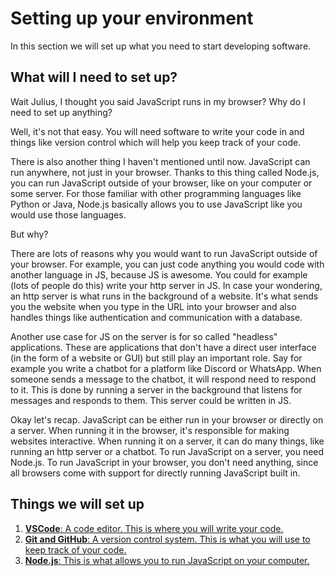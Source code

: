 # Setting up your environment

In this section we will set up what you need to start developing software.

## What will I need to set up?

Wait Julius, I thought you said JavaScript runs in my browser? Why do I need to set up anything?

Well, it's not that easy. You will need software to write your code in and things like version control which will help you keep track of your code.

There is also another thing I haven't mentioned until now. JavaScript can run anywhere, not just in your browser. Thanks to this thing called Node.js, you can run JavaScript outside of your browser, like on your computer or some server. For those familiar with other programming languages like Python or Java, Node.js basically allows you to use JavaScript like you would use those languages.

But why?

There are lots of reasons why you would want to run JavaScript outside of your browser. For example, you can just code anything you would code with another language in JS, because JS is awesome. You could for example (lots of people do this) write your http server in JS. In case your wondering, an http server is what runs in the background of a website. It's what sends you the website when you type in the URL into your browser and also handles things like authentication and communication with a database.

Another use case for JS on the server is for so called "headless" applications. These are applications that don't have a direct user interface (in the form of a website or GUI) but still play an important role. Say for example you write a chatbot for a platform like Discord or WhatsApp. When someone sends a message to the chatbot, it will respond need to respond to it. This is done by running a server in the background that listens for messages and responds to them. This server could be written in JS.

Okay let's recap. JavaScript can be either run in your browser or directly on a server. When running it in the browser, it's responsible for making websites interactive. When running it on a server, it can do many things, like running an http server or a chatbot. To run JavaScript on a server, you need Node.js. To run JavaScript in your browser, you don't need anything, since all browsers come with support for directly running JavaScript built in.

## Things we will set up

1. [**VSCode**: A code editor. This is where you will write your code.](./environment/vscode)
2. [**Git and GitHub**: A version control system. This is what you will use to keep track of your code.](./environment/git)
3. [**Node.js**: This is what allows you to run JavaScript on your computer.](./environment/nodejs)
